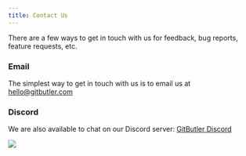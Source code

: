 ```yaml
---
title: Contact Us
---
```


There are a few ways to get in touch with us for feedback, bug reports, feature requests, etc.

### Email

The simplest way to get in touch with us is to email us at [hello@gitbutler.com](mailto:hello@gitbutler.com)

### Discord

We are also available to chat on our Discord server: [GitButler Discord](https://discord.gg/MmFkmaJ42D)

<img src="/img/world.svg" className="w-72 mt-12 mx-auto" />
